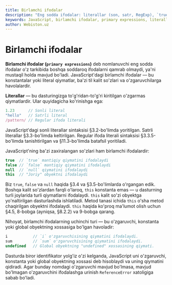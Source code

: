 ```yaml
---
title: Birlamchi ifodalar
description: "Eng sodda ifodalar: literallar (son, satr, RegExp), `true`/`false`, `null`, `this`, identifikatorlar va global havolalar."
keywords: JavaScript, birlamchi ifodalar, primary expressions, literallar, literals, true, false, null, this, identifikator, identifier, havola, reference, konstantalar, constants, kalit so'zlar, keywords, o'zgaruvchi havolalari, variable references
author: Webiston.uz
---
```


# Birlamchi ifodalar

**Birlamchi ifodalar (`primary expressions`)** deb nomlanuvchi eng sodda ifodalar o'z tarkibida boshqa soddaroq ifodalarni qamrab olmaydi, ya'ni mustaqil holda mavjud bo'ladi. JavaScript'dagi birlamchi ifodalar — bu konstantalar yoki literal qiymatlar, ba'zi til kalit so'zlari va o'zgaruvchilarga havolalardir.

**Literallar** — bu dasturingizga to'g'ridan-to'g'ri kiritilgan o'zgarmas qiymatlardir. Ular quyidagicha ko'rinishga ega:

``` js
1.23      // Sonli literal
"hello"   // Satrli literal
/pattern/ // Regular ifoda literali
```

JavaScript'dagi sonli literallar sintaksisi §3.2-bo'limda yoritilgan. Satrli literallar §3.3-bo'limda keltirilgan. Regular ifoda literali sintaksisi §3.3.5-bo'limda tanishtirilgan va §11.3-bo'limda batafsil yoritiladi.

JavaScript'ning ba'zi zaxiralangan so'zlari ham birlamchi ifodalardir:

``` js
true  // `true` mantiqiy qiymatini ifodalaydi
false // `false` mantiqiy qiymatini ifodalaydi
null  // `null` qiymatini ifodalaydi
this  // "Joriy" obyektni ifodalaydi
```

Biz `true`, `false` va `null` haqida §3.4 va §3.5-bo'limlarda o'rgangan edik. Boshqa kalit so'zlardan farqli o'laroq, `this` konstanta emas — u dasturning turli joylarida turli qiymatlarni ifodalaydi. `this` kalit so'zi obyektga yo'naltirilgan dasturlashda ishlatiladi. Metod tanasi ichida `this` o'sha metod chaqirilgan obyektni ifodalaydi. `this` haqida ko'proq ma'lumot olish uchun §4.5, 8-bobga (ayniqsa, §8.2.2) va 9-bobga qarang.

Nihoyat, birlamchi ifodalarning uchinchi turi — bu o'zgaruvchi, konstanta yoki global obyektning xossasiga bo'lgan havoladir:

``` js
i           // `i` o'zgaruvchisining qiymatini ifodalaydi.
sum         // `sum` o'zgaruvchisining qiymatini ifodalaydi.
undefined   // Global obyektning "undefined" xossasining qiymati.
```

Dasturda biror identifikator yolg'iz o'zi kelganda, JavaScript uni o'zgaruvchi, konstanta yoki global obyektning xossasi deb hisoblaydi va uning qiymatini qidiradi. Agar bunday nomdagi o'zgaruvchi mavjud bo'lmasa, mavjud bo'lmagan o'zgaruvchini ifodalashga urinish `ReferenceError` xatoligiga sabab bo'ladi.